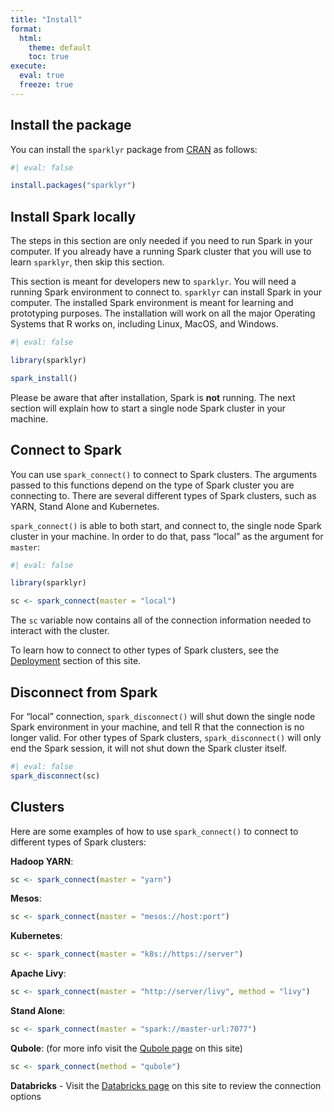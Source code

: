 ```yaml
---
title: "Install"
format:
  html:
    theme: default
    toc: true
execute:
  eval: true
  freeze: true
---
```


## Install the package

You can install the `sparklyr` package from [CRAN](https://CRAN.r-project.org) as follows:

```r
#| eval: false

install.packages("sparklyr")
```

## Install Spark locally

:::{.callout-caution}
The steps in this section are only needed if you need to run Spark in your 
computer.  If you already have a running Spark cluster that you will use to 
learn `sparklyr`, then skip this section. 
:::

This section is meant for developers new to `sparklyr`.  You will need a running
Spark environment to connect to.  `sparklyr` can install Spark in your computer. 
The installed Spark environment is meant for learning and prototyping purposes.
The installation will work on all the major Operating Systems that R works on,
including Linux, MacOS, and Windows.  

```r
#| eval: false

library(sparklyr)

spark_install()
```

Please be aware that after installation, Spark is **not** running. The next section
will explain how to start a single node Spark cluster in your machine.

## Connect to Spark

You can use `spark_connect()` to connect to Spark clusters.  The arguments passed to
this functions depend on the type of Spark cluster you are connecting to. There are
several different types of Spark clusters, such as YARN, Stand Alone and Kubernetes. 

`spark_connect()` is able to both start, and connect to, the single node Spark
cluster in your machine.  In order to do that, pass "local" as the argument
for `master`:

```r
#| eval: false

library(sparklyr)

sc <- spark_connect(master = "local")
```

The `sc` variable now contains all of the connection information needed to
interact with the cluster.

To learn how to connect to other types of Spark clusters, see the 
[Deployment](/deployment/index.qmd) section of this site. 

## Disconnect from Spark

For "local" connection, `spark_disconnect()` will shut down the single node
Spark environment in your machine, and tell R that the connection is no longer 
valid.  For other types of Spark clusters, `spark_disconnect()` will only 
end the Spark session, it will not shut down the Spark cluster itself.

```r
#| eval: false
spark_disconnect(sc)
```

## Clusters

Here are some examples of how to use `spark_connect()` to connect to different
types of Spark clusters:

**Hadoop YARN**:

```r
sc <- spark_connect(master = "yarn")
```

**Mesos**:

```r
sc <- spark_connect(master = "mesos://host:port")
```

**Kubernetes**:

```r
sc <- spark_connect(master = "k8s://https://server")
```

**Apache Livy**:

```r
sc <- spark_connect(master = "http://server/livy", method = "livy")
```

**Stand Alone**: 

```r
sc <- spark_connect(master = "spark://master-url:7077")
```

**Qubole**: (for more info visit the [Qubole page](/deployment/qubole-overview.qmd) on this site)

```r
sc <- spark_connect(method = "qubole")
```

**Databricks** - Visit the [Databricks page](/deployment/databricks-connect.qmd) 
on this site to review the connection
options
